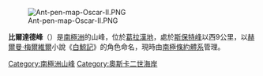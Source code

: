 [[Image:Ant-pen-map-Oscar-II.PNG|thumb]]

{{Coord|65|49|S|62|36|W|source:GNIS|display=title}}

'''比爾達德峰'''（{{lang-en|Bildad Peak}}）是[[南極洲|南極洲]]的山峰，位於[[葛拉漢地|葛拉漢地]]，處於[[斯保特峰|斯保特峰]]以西9公里，以[[赫爾曼·梅爾維爾|赫爾曼·梅爾維爾]]小說《[[白鯨記|白鯨記]]》的角色命名，現時由[[南極條約體系|南極條約體系]]管理。

{{DEFAULTSORT:Bildad Peak}}
[[Category:南極洲山峰|Category:南極洲山峰]]
[[Category:奧斯卡二世海岸|Category:奧斯卡二世海岸]]


{{OscarIICoast-geo-stub}}